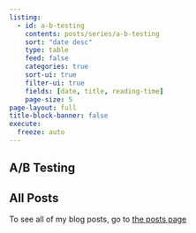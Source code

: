 ```yaml
---
listing:
  - id: a-b-testing
    contents: posts/series/a-b-testing
    sort: "date desc"
    type: table
    feed: false
    categories: true
    sort-ui: true
    filter-ui: true
    fields: [date, title, reading-time]
    page-size: 5
page-layout: full
title-block-banner: false
execute:
  freeze: auto
---
```


## A/B Testing

::: {#a-b-testing}
:::



## All Posts

To see all of my blog posts, go to [the posts page](posts.qmd)
